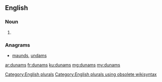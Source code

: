 ==English==

===Noun===
{{head|en}}

# {{plural of|dunam}}

===Anagrams===
* [[maunds#English|maunds]], [[undams#English|undams]]

[[Category:English plurals]][[Category:English plurals using obsolete wikisyntax]]

[[ar:dunams]]
[[fr:dunams]]
[[ku:dunams]]
[[mg:dunams]]
[[my:dunams]]